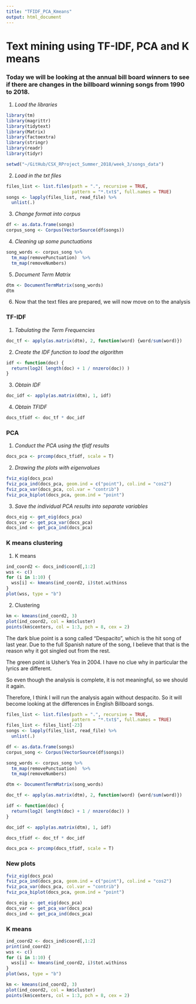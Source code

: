 ```yaml
---
title: "TFIDF_PCA_Kmeans"
output: html_document
---
```

# Text mining using TF-IDF, PCA and K means
### Today we will be looking at the annual bill board winners to see if there are changes in the billboard winning songs from 1990 to 2018. 

1. _Load the libraries_
```r
library(tm)
library(magrittr)
library(tidytext)
library(Matrix)
library(factoextra)
library(stringr)
library(readr)
library(tidyr)
```

```r
setwd("~/GitHub/CSX_RProject_Summer_2018/week_3/songs_data")
```
2. _Load in the txt files_
```r
files_list <- list.files(path = ".", recursive = TRUE,
                         pattern = "*.txt$", full.names = TRUE)
songs <- lapply(files_list, read_file) %>%
  unlist(.)
```

3. _Change format into corpus_
```r
df <- as.data.frame(songs)
corpus_song <- Corpus(VectorSource(df$songs))
```

4. _Cleaning up some punctuations_
```r
song_words <- corpus_song %>%
  tm_map(removePunctuation)  %>%
  tm_map(removeNumbers)
```

5. _Document Term Matrix_
```r
dtm <- DocumentTermMatrix(song_words)
dtm
```
6. Now that the text files are prepared, we will now move on to the analysis

### TF-IDF
1. _Tabulating the Term Frequencies_
```r
doc_tf <- apply(as.matrix(dtm), 2, function(word) {word/sum(word)})
```

2. _Create the IDF function to load the algorithm_
```r
idf <- function(doc) {
  return(log2( length(doc) + 1 / nnzero(doc)) )
}
```

3. _Obtain IDF_
```r
doc_idf <- apply(as.matrix(dtm), 1, idf)
```

4. _Obtain TFIDF_
```r
docs_tfidf <- doc_tf * doc_idf
```

### PCA
1. _Conduct the PCA using the tfidf results_
```r
docs_pca <- prcomp(docs_tfidf, scale = T)
```

2. _Drawing the plots with eigenvalues_
```r
fviz_eig(docs_pca)
fviz_pca_ind(docs_pca, geom.ind = c("point"), col.ind = "cos2")
fviz_pca_var(docs_pca, col.var = "contrib")
fviz_pca_biplot(docs_pca, geom.ind = "point")
```

3. _Save the individual PCA results into separate variables_
```r
docs_eig <- get_eig(docs_pca)
docs_var <- get_pca_var(docs_pca)
docs_ind <- get_pca_ind(docs_pca)
```

### K means clustering
1. K means
```r
ind_coord2 <- docs_ind$coord[,1:2]
wss <- c()
for (i in 1:10) {
  wss[i] <- kmeans(ind_coord2, i)$tot.withinss
}
plot(wss, type = "b")
```
2. Clustering
```r
km <- kmeans(ind_coord2, 3)
plot(ind_coord2, col = km$cluster)
points(km$centers, col = 1:3, pch = 8, cex = 2)
```

The dark blue point is a song called "Despacito", which is the hit song of last year. Due to the full Spanish nature of the song, I believe that that is the reason why it got singled out from the rest. 

The green point is Usher's Yea in 2004. I have no clue why in particular the lyrics are different. 

So even though the analysis is complete, it is not meaningful, so we should it again.

Therefore, I think I will run the analysis again without despacito. So it will become looking at the differences in English Billboard songs. 

```r
files_list <- list.files(path = ".", recursive = TRUE,
                         pattern = "*.txt$", full.names = TRUE)
files_list <- files_list[-23]
songs <- lapply(files_list, read_file) %>%
  unlist(.)
```
```r
df <- as.data.frame(songs)
corpus_song <- Corpus(VectorSource(df$songs))
```
```r
song_words <- corpus_song %>%
  tm_map(removePunctuation)  %>%
  tm_map(removeNumbers)
```
```r
dtm <- DocumentTermMatrix(song_words)
```
```r
doc_tf <- apply(as.matrix(dtm), 2, function(word) {word/sum(word)})
```
```r
idf <- function(doc) {
  return(log2( length(doc) + 1 / nnzero(doc)) )
}
```
```r
doc_idf <- apply(as.matrix(dtm), 1, idf)
```
```r
docs_tfidf <- doc_tf * doc_idf
```
```r
docs_pca <- prcomp(docs_tfidf, scale = T)
```
### New plots
```r
fviz_eig(docs_pca)
fviz_pca_ind(docs_pca, geom.ind = c("point"), col.ind = "cos2")
fviz_pca_var(docs_pca, col.var = "contrib")
fviz_pca_biplot(docs_pca, geom.ind = "point")
```
```r
docs_eig <- get_eig(docs_pca)
docs_var <- get_pca_var(docs_pca)
docs_ind <- get_pca_ind(docs_pca)
```
### K means
```r
ind_coord2 <- docs_ind$coord[,1:2]
print(ind_coord2)
wss <- c()
for (i in 1:10) {
  wss[i] <- kmeans(ind_coord2, i)$tot.withinss
}
plot(wss, type = "b")
```
```r
km <- kmeans(ind_coord2, 3)
plot(ind_coord2, col = km$cluster)
points(km$centers, col = 1:3, pch = 8, cex = 2)
```